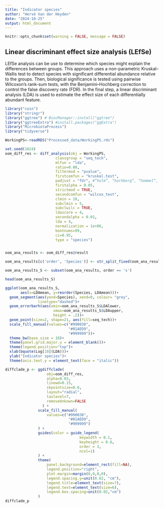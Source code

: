 ```yaml
---
title: "Indicator species"
author: "Hervé Van der Heyden"
date: "2024-10-25"
output: html_document
---
```


```r
knitr::opts_chunk$set(warning = FALSE, message = FALSE) 
```


Linear discriminant effect size analysis (LEfSe)
----

LEfSe analysis can be use to determine which species might explain the differences between groups. 
This approach uses a non-parametric Kruskal–Wallis test to detect species with significant differential abundance relative to the groups. 
Then, biological significance is tested using pairwise Wilcoxon's rank-sum tests, with the Benjamini–Hochberg correction to control the false discovery rate (FDR). 
In the final step, a linear discriminant analysis (LDA) is used to estimate the effect size of each differentially abundant feature.


```r

library("coin")
library("stringr")
library("ggtree") # BiocManager::install("ggtree")
library("ggtreeExtra") #install.packages("ggExtra")
library("MicrobiotaProcess")
library("tidyverse")

WorkingPS<-readRDS("Processed_data/WorkingPS.rds")

set.seed(1024)
oom_diff_res <- diff_analysis(obj = WorkingPS,
                       classgroup = "seq_tech",
                       mlfun = "lda",
                       ratio=0.80,
                       filtermod = "pvalue",
                       firstcomfun = "kruskal.test",
                       padjust = "fdr", #“holm”, “hochberg”, “hommel”, “bonferroni”, “BH”, “BY”, “fdr”, “none”
                       firstalpha = 0.05,
                       strictmod = TRUE,
                       secondcomfun = "wilcox_test",
                       clmin = 10,
                       subclmin = 5,
                       subclwilc = TRUE,
                       ldascore = 4,
                       secondalpha = 0.01,
                       lda = 4,
                       normalization = 1e+06,
                       bootnums=99,
                       ci=0.95,
                       type = "species")


oom_ana_results <- oom_diff_res@result

oom_ana_results[c('order', 'Species')] <- str_split_fixed(oom_ana_results$f, '__', 2)

oom_ana_results_S <- subset(oom_ana_results, order == 's')

head(oom_ana_results_S)

```


```r

ggplot(oom_ana_results_S,
       aes(x=LDAmean, y=reorder(Species, LDAmean)))+
  geom_segment(aes(yend=Species), xend=0, colour= "grey", 
               linetype="dashed")+
  geom_errorbarh(aes(xmin=oom_ana_results_S$LDAlower, 
                      xmax=oom_ana_results_S$LDAupper,
                      height = .2))+
  geom_point(size=2, shape=21, aes(fill=seq_tech))+
  scale_fill_manual(values=c("#990038", 
                             "#01AED9",
                             "#999999"))+
  theme_bw(base_size = 10)+
  theme(panel.grid.major.y = element_blank())+
  theme(legend.position="top")+
  xlab(bquote(Log[10](LDA)))+
  ylab("Indicator species")+
  theme(axis.text.y = element_text(face = "italic"))

```

```r
diffclade_p <- ggdiffclade(
                   obj=oom_diff_res,
                   alpha=0.03, 
                   linewd=0.15,
                   skpointsize=0.6, 
                   layout="radial",
                   taxlevel=7, 
                   removeUnkown=FALSE
                 ) +
               scale_fill_manual(
                   values=c("#990038", 
                             "#01AED9",
                             "#999999")
               ) +
               guides(color = guide_legend(
                                  keywidth = 0.1, 
                                  keyheight = 0.6,
                                  order = 3,
                                  ncol=1)
               ) +
               theme(
                   panel.background=element_rect(fill=NA),
                   legend.position="right", 
                   plot.margin=margin(0,0,0,0),
                   legend.spacing.y=unit(0.02, "cm"), 
                   legend.title=element_text(size=7),
                   legend.text=element_text(size=6), 
                   legend.box.spacing=unit(0.02,"cm")
               )
diffclade_p
```
